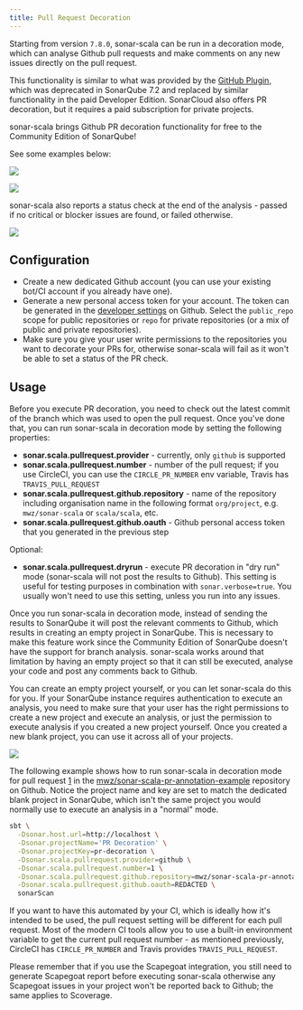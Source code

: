 ```yaml
---
title: Pull Request Decoration
---
```


Starting from version `7.8.0`, sonar-scala can be run in a decoration mode,
which can analyse Github pull requests and make comments on any new issues
directly on the pull request.

This functionality is similar to what was provided by the
[GitHub Plugin](https://docs.sonarqube.org/display/PLUG/GitHub+Plugin), which
was deprecated in SonarQube 7.2 and replaced by similar functionality in the
paid Developer Edition. SonarCloud also offers PR decoration, but it requires a
paid subscription for private projects.

<div className="alert alert--info" role="alert">
  sonar-scala brings Github PR decoration functionality for free to the
  Community Edition of SonarQube!
</div>

See some examples below:

![](/img/pr-decoration-example1.png)

![](/img/pr-decoration-example2.png)

sonar-scala also reports a status check at the end of the analysis - passed if
no critical or blocker issues are found, or failed otherwise.

![](/img/pr-decoration-status-check.png)

## Configuration

- Create a new dedicated Github account (you can use your existing bot/CI
  account if you already have one).
- Generate a new personal access token for your account. The token can be
  generated in the [developer settings](https://github.com/settings/tokens) on
  Github. Select the `public_repo` scope for public repositories or `repo` for
  private repositories (or a mix of public and private repositories).
- Make sure you give your user write permissions to the repositories you want to
  decorate your PRs for, otherwise sonar-scala will fail as it won't be able to
  set a status of the PR check.

## Usage

Before you execute PR decoration, you need to check out the latest commit of the
branch which was used to open the pull request. Once you've done that, you can
run sonar-scala in decoration mode by setting the following properties:

- **sonar.scala.pullrequest.provider** - currently, only `github` is supported
- **sonar.scala.pullrequest.number** - number of the pull request; if you use
  CircleCI, you can use the `CIRCLE_PR_NUMBER` env variable, Travis has
  `TRAVIS_PULL_REQUEST`
- **sonar.scala.pullrequest.github.repository** - name of the repository
  including organisation name in the following format `org/project`, e.g.
  `mwz/sonar-scala` or `scala/scala`, etc.
- **sonar.scala.pullrequest.github.oauth** - Github personal access token that
  you generated in the previous step

Optional:

- **sonar.scala.pullrequest.dryrun** - execute PR decoration in "dry run" mode
  (sonar-scala will not post the results to Github). This setting is useful for
  testing purposes in combination with `sonar.verbose=true`. You usually won't
  need to use this setting, unless you run into any issues.

Once you run sonar-scala in decoration mode, instead of sending the results to
SonarQube it will post the relevant comments to Github, which results in
creating an empty project in SonarQube. This is necessary to make this feature
work since the Community Edition of SonarQube doesn't have the support for
branch analysis. sonar-scala works around that limitation by having an empty
project so that it can still be executed, analyse your code and post any
comments back to Github.

You can create an empty project yourself, or you can let sonar-scala do this for
you. If your SonarQube instance requires authentication to execute an analysis,
you need to make sure that your user has the right permissions to create a new
project and execute an analysis, or just the permission to execute analysis if
you created a new project yourself. Once you created a new blank project, you
can use it across all of your projects.

![](/img/pr-decoration-sonarqube.png)

The following example shows how to run sonar-scala in decoration mode for pull
request [1](https://github.com/mwz/sonar-scala-pr-annotation-example/pull/1) in
the
[mwz/sonar-scala-pr-annotation-example](https://github.com/mwz/sonar-scala-pr-annotation-example)
repository on Github. Notice the project name and key are set to match the
dedicated blank project in SonarQube, which isn't the same project you would
normally use to execute an analysis in a "normal" mode.

```bash
sbt \
  -Dsonar.host.url=http://localhost \
  -Dsonar.projectName='PR Decoration' \
  -Dsonar.projectKey=pr-decoration \
  -Dsonar.scala.pullrequest.provider=github \
  -Dsonar.scala.pullrequest.number=1 \
  -Dsonar.scala.pullrequest.github.repository=mwz/sonar-scala-pr-annotation-example \
  -Dsonar.scala.pullrequest.github.oauth=REDACTED \
  sonarScan
```

If you want to have this automated by your CI, which is ideally how it's
intended to be used, the pull request setting will be different for each pull
request. Most of the modern CI tools allow you to use a built-in environment
variable to get the current pull request number - as mentioned previously,
CircleCI has `CIRCLE_PR_NUMBER` and Travis provides `TRAVIS_PULL_REQUEST`.

<div className="alert alert--warning" role="alert">
  Please remember that if you use the Scapegoat integration, you still need to
  generate Scapegoat report before executing sonar-scala otherwise any Scapegoat
  issues in your project won't be reported back to Github; the same applies to
  Scoverage.
</div>

